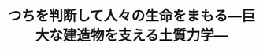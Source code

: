 ﻿---
title: "つちを判断して人々の生命をまもる―巨大な建造物を支える土質力学―"
category: "環境・社会理工学院"
vol: "7"
interviewee: "中瀬 明男 "
url: ""
tags: []
pdf: "7-6.pdf"
career: ""
preface: "建設系の人間が最も大切にするものは、安全性と経済性である。特に公共物を扱う土木分野では、一般市民の理解が必要となる。私たちは、様々な土木建造物に護られて生きているが、その役割について考えたことがあるだろうか。逆に”土建屋”と呼ばれるイメージのために、自分を遠ざけてはいないだろうか。土木を見る目を、少し変えてみよう。そして土木が今、必要としているものを探ってみよう。東工大土木科の中瀬明男教授を訪問した。"
---
